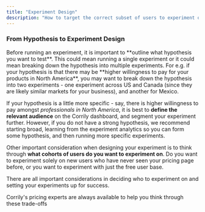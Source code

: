 ```yaml
---
title: "Experiment Design"
description: "How to target the correct subset of users to experiment on."
---
```


<h3> From Hypothesis to Experiment Design </h3>
Before running an experiment, it is important to **outline what hypothesis you want to test**. This could mean running a single experiment
or it could mean breaking down the hypothesis into multiple experiments. For e.g. if your hypothesis is that there may be **higher willingness
to pay for your products in North America**, you may want to break down the hypothesis into two experiments - one experiment across
US and Canada (since they are likely similar markets for your business), and another for Mexico.

If your hypothesis is a little more specific - say, there is higher willingness to pay amongst *professionals in North America*,
it is best to **define the relevant audience** on the Corrily dashboard, and segment your experiment further. However,
if you do not have a strong hypothesis, we recommend starting broad, learning from the experiment analytics so you can form some
hypothesis, and then running more specific experiments.

Other important consideration when designing your experiment is to think through **what cohorts of users do you want to experiment on**.
Do you want to experiment solely on new users who have never seen your pricing page before, or you want to experiment with just
the free user base.

There are all important considerations in deciding who to experiment on and setting your experiments up for success.

<Info>

Corrily's pricing experts are always available to help you think through these trade-offs

</Info>



